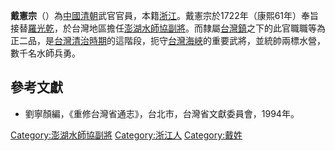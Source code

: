 '''戴憲宗'''（{{bd|？||？|catIdx=}}）為[[中國|中國]][[清朝|清朝]]武官官員，本籍[[浙江|浙江]]。戴憲宗於1722年（康熙61年）奉旨接替[[羅光乾|羅光乾]]，於台灣地區擔任[[澎湖水師協|澎湖水師協]][[副將|副將]]。而隸屬[[台灣鎮|台灣鎮]]之下的此官職職等為正二品，是[[台灣清治時期|台灣清治時期]]的這階段，扼守[[台灣海峽|台灣海峽]]的重要武將，並統帥兩標水營，數千名水師兵勇。
{{start box}}
{{s-before|[[羅光乾|羅光乾]]}}
{{s-title|[[澎湖水師協|澎湖水師協]][[副將|副將]]|1722年上任}}
{{s-after|[[陳倫炯|陳倫炯]]}}
{{end box}}

==參考文獻==
*劉寧顏編，《重修台灣省通志》，台北市，台灣省文獻委員會，1994年。

[[Category:澎湖水師協副將|Category:澎湖水師協副將]]
[[Category:浙江人|Category:浙江人]]
[[Category:戴姓|Category:戴姓]]